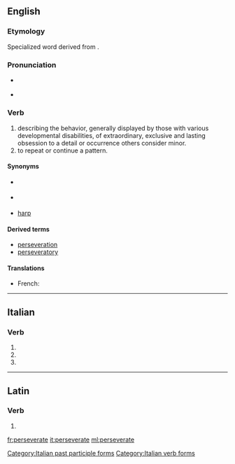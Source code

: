 ==English==

===Etymology===
Specialized word derived from {{suffix|persevere|ate|lang=en}}.

===Pronunciation===
* {{a|UK}} {{IPA|/pɜː(ɹ)ˈsɛvə(ɹ̩)eɪt/|lang=en}}
* {{a|US}} {{IPA|/pɚˈsevəˌreːɪt/|lang=en}}

===Verb===
{{en-verb|perseverat|es}}

# describing the behavior, generally displayed by those with various developmental disabilities, of extraordinary, exclusive and lasting obsession to a detail or occurrence others consider minor.
# to repeat or continue a pattern.

====Synonyms====
* {{l|en|obsesses}} {{qualifier|excess attention or obsession}}
* {{l|en|keep on}} {{qualifier|to repeat}}
* [[harp#Verb|harp]] {{qualifier|to repeat; verb}}

====Derived terms====
* [[perseveration]]
* [[perseveratory]]

====Translations====
{{trans-top|behaviour of exclusive and lasting obsession to a detail others consider minor}}
{{trans-mid}}
{{trans-bottom}}

{{trans-top|to repeat or continue a pattern}}
{{trans-mid}}
{{trans-bottom}}
{{checktrans-top}}
* French: {{t-check|fr|persévérer}}
{{trans-bottom}}

----

==Italian==

===Verb===
{{head|it}}

# {{conjugation of|perseverare||2|p|pres|ind|lang=it}}
# {{conjugation of|perseverare||2|p|imp|lang=it}}
# {{feminine plural of|perseverato|lang=it}}

[[Category:Italian past participle forms]]
[[Category:Italian verb forms]]

----

==Latin==

===Verb===
{{la-verb-form|persevērāte}}

# {{conjugation of|persevērō||2|p|pres|act|imp|lang=la}}

[[fr:perseverate]]
[[it:perseverate]]
[[ml:perseverate]]
